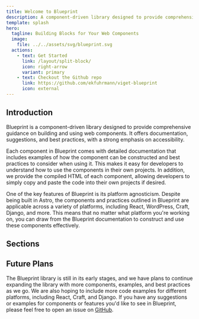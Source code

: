```yaml
---
title: Welcome to Blueprint
description: A component-driven library designed to provide comprehensive guidance on building and using web components, offering documentation, suggestions, and best practices, with a strong emphasis on accessibility.
template: splash
hero:
  tagline: Building Blocks for Your Web Components
  image:
    file: ../../assets/svg/blueprint.svg
  actions:
    - text: Get Started
      link: /layout/split-block/
      icon: right-arrow
      variant: primary
    - text: Checkout the Github repo
      link: https://github.com/ekfuhrmann/viget-blueprint
      icon: external
---
```



## Introduction

Blueprint is a component-driven library designed to provide comprehensive guidance on building and using web components. It offers documentation, suggestions, and best practices, with a strong emphasis on accessibility.

Each component in Blueprint comes with detailed documentation that includes examples of how the component can be constructed and best practices to consider when using it. This makes it easy for developers to understand how to use the components in their own projects. In addition, we provide the compiled HTML of each component, allowing developers to simply copy and paste the code into their own projects if desired.

One of the key features of Blueprint is its platform agnosticism. Despite being built in Astro, the components and practices outlined in Blueprint are applicable across a variety of platforms, including React, WordPress, Craft, Django, and more. This means that no matter what platform you're working on, you can draw from the Blueprint documentation to construct and use these components effectively.

## Sections

<CardGrid>
  <LinkCard
    title="Elements"
    href="/elements/dialog/compound-component/"
    description="Core building blocks for your project."
  />
  <LinkCard
    title="Layout"
    href="/layout/split-block/"
    description="Structural foundations for your project setup."
  />
  <LinkCard
    title="Navigation"
    href="/navigation/pagination/"
    description="Components for moving between pages and content."
  />
  <LinkCard
    title="Forms"
    href="/forms/field-group/"
    description="Essential components for user input and data submission."
  />
</CardGrid>

## Future Plans

The Blueprint library is still in its early stages, and we have plans to continue expanding the library with more components, examples, and best practices as we go. We are also hoping to include more code examples for different platforms, including React, Craft, and Django. If you have any suggestions or examples for components or features you'd like to see in Blueprint, please feel free to open an issue on [GitHub](https://github.com/ekfuhrmann/viget-blueprint).
